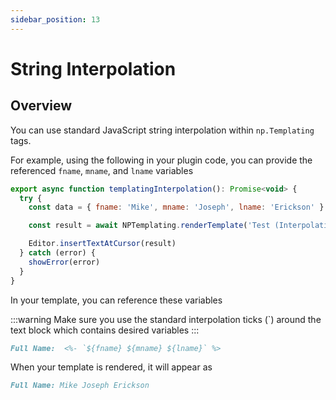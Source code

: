```yaml
---
sidebar_position: 13
---
```


# String Interpolation

## Overview
You can use standard JavaScript string interpolation within `np.Templating` tags.


<Tabs>
  <TabItem value="code" label="Plugin Code" default>

For example, using the following in your plugin code, you can provide the referenced `fname`, `mname`, and `lname` variables


```javascript
export async function templatingInterpolation(): Promise<void> {
  try {
    const data = { fname: 'Mike', mname: 'Joseph', lname: 'Erickson' }

    const result = await NPTemplating.renderTemplate('Test (Interpolation)', data)

    Editor.insertTextAtCursor(result)
  } catch (error) {
    showError(error)
  }
}
```

  </TabItem>
  <TabItem value="template" label="Template">

In your template, you can reference these variables

:::warning
Make sure you use the standard interpolation ticks (`) around the text block which contains desired variables
:::

  ```markdown
  Full Name:  <%- `${fname} ${mname} ${lname}` %>
  ```

  </TabItem>

  <TabItem value="output" label="Output">

  When your template is rendered, it will appear as

  ```markdown
  Full Name: Mike Joseph Erickson
  ```

  </TabItem>

</Tabs>
